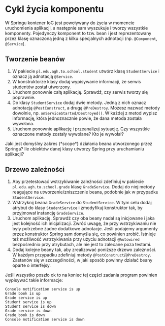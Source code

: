 
# Cykl życia komponentu

W Springu kontener IoC jest powoływany do życia w momencie uruchomienia aplikacji, a następnie sam wyszukuje i tworzy wszystkie komponenty. Pojedynczy komponent to tzw. bean i jest reprezentowany przez klasę oznaczoną jedną z kilku specjalnych adnotacji (np. `@Component`, `@Service`).

## Tworzenie beanów

1. W pakiecie `pl.edu.agh.to.school.student` utwórz klasę `StudentService` i oznacz ją adnotacją `@Service`.
2. W konstruktorze klasy dodaj wypisywanie informacji, że serwis studentów został utworzony.
3. Uruchom ponownie całą aplikację. Sprawdź, czy serwis tworzy się poprawnie.
4. Do klasy `StudentService` dodaj dwie metody. Jedną z nich oznacz adnotacją `@PostConstruct`, a drugą `@PreDestroy`. Możesz nazwać metody dowolnie, np. `onServiceStarted/Destroyed()`. W każdej z metod wypisz informację, która jednoznacznie powie, że dana metoda została wywołana.
5. Uruchom ponownie aplikację i przeanalizuj sytuację. Czy wszystkie oznaczone metody zostały wywołane? Kto je wywołał?

 <Callout type="default">
Jaki jest domyślny zakres (*scope*) działania beana utworzonego przez Springa? Ile obiektów danej klasy utworzy Spring przy uruchamianiu aplikacji?
 </Callout>

## Drzewo zależności

1. Aby przetestować wstrzykiwanie zależności zdefiniuj w pakiecie `pl.edu.agh.to.school.grade` klasę `GradeService`. Dodaj do niej metody reagujące na utworzenie/zniszczenie beana, podobnie jak w przypadku `StudentService`.
2. Wstrzyknij beana `GradeService` do `StudentService`. W tym celu dodaj atrybut do klasy `StudentService` i zmodyfikuj konstruktor tak, by przyjmował instancję `GradeService`.
3. Uruchom aplikację. Sprawdź czy oba beany nadal są inicjowane i jaka jest kolejność ich inicjalizacji. 
   <Callout type="info">
   Zwróć uwagę, że przy wstrzykiwaniu nie były potrzebne żadne dodatkowe adnotacje. Jeśli podajemy argumenty przez konstruktor Spring sam domyśla się, co powinien zrobić. Istnieje też możliwość wstrzykiwania przy użyciu adnotacji `@Autowired` bezpośrednio przy atrybutach, ale nie jest to zalecane poza testami.
    </Callout>
4. Dodaj kolejne beany tak, aby zrealizować poniższe drzewo zależności. W każdym przypadku zdefiniuj metody `@PostConstruct`/`@PreDestroy`. Zastanów się w szczególności, w jaki sposób powinny działać beany oparte o interfejsy.

Jeśli wszystko poszło ok to na koniec tej części zadania program powinien wypisywać takie informacje:

```
Console notification service is up
Grade book is up
Grade service is up
Student service is up
Student service is down
Grade service is down
Grade book is down
Console notification service is down
```




